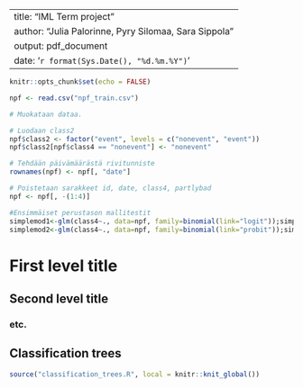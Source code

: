 
---
title: "IML Term project"
author: "Julia Palorinne, Pyry Silomaa, Sara Sippola"
output: pdf_document
date: '`r format(Sys.Date(), "%d.%m.%Y")`'
---

```r
knitr::opts_chunk$set(echo = FALSE)
```

```r
npf <- read.csv("npf_train.csv")
```

```r

# Muokataan dataa.

# Luodaan class2
npf$class2 <- factor("event", levels = c("nonevent", "event"))
npf$class2[npf$class4 == "nonevent"] <- "nonevent"

# Tehdään päivämäärästä rivitunniste
rownames(npf) <- npf[, "date"]

# Poistetaan sarakkeet id, date, class4, partlybad
npf <- npf[, -(1:4)]

#Ensimmäiset perustason mallitestit
simplemod1<-glm(class4~., data=npf, family=binomial(link="logit"));simplemod1
simplemod2<-glm(class4~., data=npf, family=binomial(link="probit"));simplemod2
```

# First level title
## Second level title
### etc.



## Classification trees

```r
source("classification_trees.R", local = knitr::knit_global())
```
